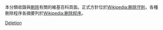{{Wikipedia category|shortcut=CAT:DEL}}

本分類收錄與[[Wikipedia:刪除守則|刪除]]有關的維基百科頁面。正式方針位於[[Wikipedia:刪除守則|Wikipedia:刪除守則]]，各種刪除程序各摘要列於[[Wikipedia:删除程序|Wikipedia:删除程序]]。

[[Category:维基百科维护|Deletion]]
